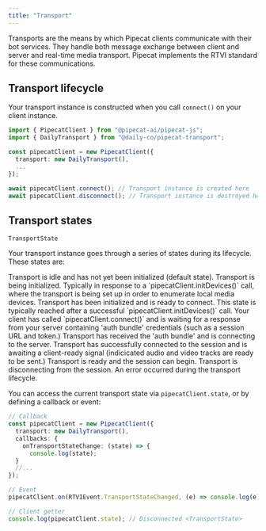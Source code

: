 ```yaml
---
title: "Transport"
---
```


Transports are the means by which Pipecat clients communicate with their bot services. They handle both message exchange between client and server and real-time media transport. Pipecat implements the RTVI standard for these communications.

## Transport lifecycle

Your transport instance is constructed when you call `connect()` on your client instance.

```typescript
import { PipecatClient } from "@pipecat-ai/pipecat-js";
import { DailyTransport } from "@daily-co/pipecat-transport";

const pipecatClient = new PipecatClient({
  transport: new DailyTransport(),
  ...
});

await pipecatClient.connect(); // Transport instance is created here
await pipecatClient.disconnect(); // Transport instance is destroyed here
```

## Transport states

`TransportState`

Your transport instance goes through a series of states during its lifecycle. These states are:

<Steps>
  <Step title="Disconnected">
    Transport is idle and has not yet been initialized (default state).
  </Step>
  <Step title="Initializing">
    Transport is being initialized. Typically in response to a
    `pipecatClient.initDevices()` call, where the transport is being set up in
    order to enumerate local media devices.
  </Step>
  <Step title="Initialized">
    Transport has been initialized and is ready to connect. This state is
    typically reached after a successful `pipecatClient.initDevices()` call.
  </Step>
  <Step title="Authenticating">
    Your client has called `pipecatClient.connect()` and is waiting for a
    response from your server containing 'auth bundle' credentials (such as a
    session URL and token.)
  </Step>
  <Step title="Connecting">
    Transport has received the 'auth bundle' and is connecting to the server.
  </Step>
  <Step title="Connected">
    Transport has successfully connected to the session and is awaiting a
    client-ready signal (indicicated audio and video tracks are ready to be
    sent.)
  </Step>
  <Step title="Ready">Transport is ready and the session can begin.</Step>
  <Step title="Disconnecting">
    Transport is disconnecting from the session.
  </Step>
  <Step title="Error">An error occurred during the transport lifecycle.</Step>
</Steps>

You can access the current transport state via `pipecatClient.state`, or by defining a callback or event:

```typescript
// Callback
const pipecatClient = new PipecatClient({
  transport: new DailyTransport(),
  callbacks: {
	onTransportStateChange: (state) => {
	  console.log(state);
  }
  //...
});

// Event
pipecatClient.on(RTVIEvent.TransportStateChanged, (e) => console.log(e));

// Client getter
console.log(pipecatClient.state); // Disconnected <TransportState>
```
